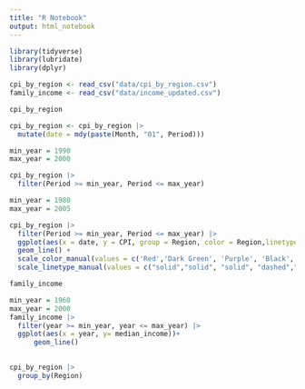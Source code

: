 ```yaml
---
title: "R Notebook"
output: html_notebook
---
```

```r
library(tidyverse)
library(lubridate)
library(dplyr)
```
```r
cpi_by_region <- read_csv("data/cpi_by_region.csv")
family_income <- read_csv("data/income_updated.csv")
```

```r
cpi_by_region
```






```r
cpi_by_region <- cpi_by_region |>
  mutate(date = mdy(paste(Month, "01", Period)))
```


```r
min_year = 1990
max_year = 2000

cpi_by_region |>
  filter(Period >= min_year, Period <= max_year)
```

```r
min_year = 1980
max_year = 2005

cpi_by_region |>
  filter(Period >= min_year, Period <= max_year) |>
  ggplot(aes(x = date, y = CPI, group = Region, color = Region,linetype = Region)) +
  geom_line() +
  scale_color_manual(values = c('Red','Dark Green', 'Purple', 'Black', 'Blue')) +
  scale_linetype_manual(values = c("solid","solid", "solid", "dashed","solid"))
```
```r
family_income
```

```r
min_year = 1960
max_year = 2000
family_income |>
  filter(year >= min_year, year <= max_year) |>
  ggplot(aes(x = year, y= median_income))+
      geom_line()
       
```

```r
cpi_by_region |>
  group_by(Region)
```


